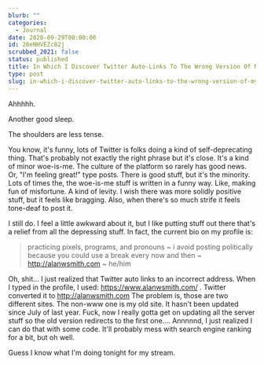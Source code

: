 ```yaml
---
blurb: ""
categories:
  - Journal
date: 2020-09-29T00:00:00
id: 20eNHVEZc82j
scrubbed_2021: false
status: published
title: In Which I Discover Twitter Auto-Links To The Wrong Version Of My Site
type: post
slug: in-which-i-discover-twitter-auto-links-to-the-wrong-version-of-my-site--20enhvezc82j
---
```


Ahhhhh.

Another good sleep. 

The shoulders are less tense. 

You know, it's funny, lots of Twitter is folks doing a kind of self-deprecating thing. That's probably not exactly the right phrase but it's close. It's a kind of minor woe-is-me. The culture of the platform so rarely has good news. Or, "I'm feeling great!" type posts. There is good stuff, but it's the minority. Lots of times the, the woe-is-me stuff is written in a funny way. Like, making fun of misfortune. A kind of levity. I wish there was more solidly positive stuff, but it feels like bragging. Also, when there's so much strife it feels tone-deaf to post it. 

I still do. I feel a little awkward about it, but I like putting stuff out there that's a relief from all the depressing stuff.  In fact, the current bio on my profile is:

> practicing pixels, programs, and pronouns ~ i avoid posting politically because you could use a break every now and then ~ http://alanwsmith.com ~ he/him

Oh, shit... I just realized that Twitter auto links to an incorrect address. When I typed in the profile, I used: https://www.alanwsmith.com/ . Twitter converted it to http://alanwsmith.com  The problem is, those are two different sites. The non-www one is my old site. It hasn't been updated since July of last year. Fuck, now I really gotta get on updating all the server stuff so the old version redirects to the first one.... Annnnnd, I just realized I can do that with some code. It'll probably mess with search engine ranking for a bit, but oh well. 

Guess I know what I'm doing tonight for my stream.